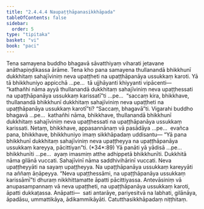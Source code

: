 ```yaml
---
title: "2.4.4.4 Naupaṭṭhāpanasikkhāpada"
tableOfContents: false
sidebar:
  order: 5
type: "tipitaka"
basket: "vi"
book: "paci"
---
```



<DynamicBreadcrumb />

<Division number="946" book="paci" bookNo="2" page="382">

<Paragraph number="2912" book="paci">
Tena samayena buddho bhagavā sāvatthiyaṃ viharati jetavane anāthapiṇḍikassa ārāme. Tena kho pana samayena thullanandā bhikkhunī dukkhitaṃ sahajīviniṃ neva upaṭṭheti na upaṭṭhāpanāya ussukkaṃ karoti.
</Paragraph>

<Paragraph number="2913" book="paci">
Yā tā bhikkhuniyo appicchā …pe…  tā ujjhāyanti khiyyanti vipācenti—  “kathañhi nāma ayyā thullanandā dukkhitaṃ sahajīviniṃ neva upaṭṭhessati na upaṭṭhāpanāya ussukkaṃ karissatī”ti …pe…  “saccaṃ kira, bhikkhave, thullanandā bhikkhunī dukkhitaṃ sahajīviniṃ neva upaṭṭheti na upaṭṭhāpanāya ussukkaṃ karotī”ti? “Saccaṃ, bhagavā”ti. Vigarahi buddho bhagavā …pe…  kathañhi nāma, bhikkhave, thullanandā bhikkhunī dukkhitaṃ sahajīviniṃ neva upaṭṭhessati na upaṭṭhāpanāya ussukkaṃ karissati. Netaṃ, bhikkhave, appasannānaṃ vā pasādāya …pe…  evañca pana, bhikkhave, bhikkhuniyo imaṃ sikkhāpadaṃ uddisantu—
</Paragraph>

</Division>
<Division number="947" book="paci" bookNo="2" page="382">

<Paragraph number="2914" book="paci">
<Emphasis>“Yā pana bhikkhunī dukkhitaṃ sahajīviniṃ neva upaṭṭheyya na upaṭṭhāpanāya ussukkaṃ kareyya, pācittiyan”</Emphasis>ti. (*34*:<Emphasis>89</Emphasis>)
</Paragraph>

</Division>
<Division number="948" book="paci" bookNo="2" page="383">

<Paragraph number="2915" book="paci">
<Emphasis>Yā panā</Emphasis>ti yā yādisā …pe…  <Emphasis>bhikkhunī</Emphasis>ti …pe…  ayaṃ imasmiṃ atthe adhippetā bhikkhunīti.
</Paragraph>

<Paragraph number="2916" book="paci">
<Emphasis>Dukkhitā</Emphasis> nāma gilānā vuccati.
</Paragraph>

<Paragraph number="2917" book="paci">
<Emphasis>Sahajīvinī</Emphasis> nāma saddhivihārinī vuccati.
</Paragraph>

<Paragraph number="2918" book="paci">
<Emphasis>Neva upaṭṭheyyā</Emphasis>ti na sayaṃ upaṭṭheyya.
</Paragraph>

<Paragraph number="2919" book="paci">
<Emphasis>Na upaṭṭhāpanāya ussukkaṃ kareyyā</Emphasis>ti na aññaṃ āṇāpeyya.
</Paragraph>

<Paragraph number="2920" book="paci">
“Neva upaṭṭhessāmi, na upaṭṭhāpanāya ussukkaṃ karissāmī”ti dhuraṃ nikkhittamatte āpatti pācittiyassa. Antevāsiniṃ vā anupasampannaṃ vā neva upaṭṭheti, na upaṭṭhāpanāya ussukkaṃ karoti, āpatti dukkaṭassa.
</Paragraph>

</Division>
<Division number="949" book="paci" bookNo="2" page="383">

<Paragraph number="2921" book="paci">
Anāpatti—  sati antarāye, pariyesitvā na labhati, gilānāya, āpadāsu, ummattikāya, ādikammikāyāti.

</Paragraph>
</Division>

<Paragraph number="2922" type="center" book="paci">
Catutthasikkhāpadaṃ niṭṭhitaṃ.
</Paragraph>